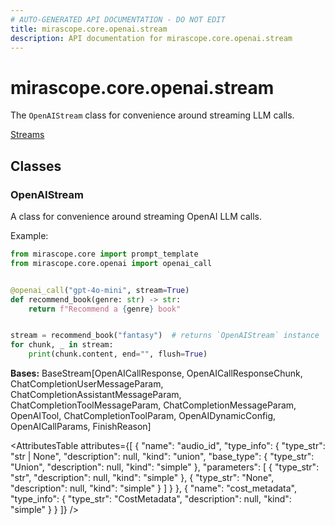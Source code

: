 ```yaml
---
# AUTO-GENERATED API DOCUMENTATION - DO NOT EDIT
title: mirascope.core.openai.stream
description: API documentation for mirascope.core.openai.stream
---
```


# mirascope.core.openai.stream

<ApiType type="Module" />

The `OpenAIStream` class for convenience around streaming LLM calls.

<Info title="Usage">

[Streams](/docs/mirascope/learn/streams)

</Info>

## Classes

### OpenAIStream

<ApiType type="Class" />

A class for convenience around streaming OpenAI LLM calls.

Example:

```python
from mirascope.core import prompt_template
from mirascope.core.openai import openai_call


@openai_call("gpt-4o-mini", stream=True)
def recommend_book(genre: str) -> str:
    return f"Recommend a {genre} book"


stream = recommend_book("fantasy")  # returns `OpenAIStream` instance
for chunk, _ in stream:
    print(chunk.content, end="", flush=True)
```

**Bases:** BaseStream[OpenAICallResponse, OpenAICallResponseChunk, ChatCompletionUserMessageParam, ChatCompletionAssistantMessageParam, ChatCompletionToolMessageParam, ChatCompletionMessageParam, OpenAITool, ChatCompletionToolParam, OpenAIDynamicConfig, OpenAICallParams, FinishReason]

<AttributesTable
  attributes={[
  {
    "name": "audio_id",
    "type_info": {
      "type_str": "str | None",
      "description": null,
      "kind": "union",
      "base_type": {
        "type_str": "Union",
        "description": null,
        "kind": "simple"
      },
      "parameters": [
        {
          "type_str": "str",
          "description": null,
          "kind": "simple"
        },
        {
          "type_str": "None",
          "description": null,
          "kind": "simple"
        }
      ]
    }
  },
  {
    "name": "cost_metadata",
    "type_info": {
      "type_str": "CostMetadata",
      "description": null,
      "kind": "simple"
    }
  }
]}
/>



